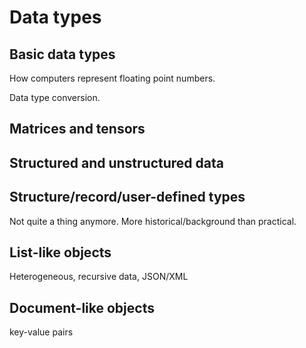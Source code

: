 # Data types 

## Basic data types

How computers represent floating point numbers.

Data type conversion.

## Matrices and tensors

## Structured and unstructured data

## Structure/record/user-defined types

Not quite a thing anymore. More historical/background than practical.

## List-like objects

Heterogeneous, recursive data, JSON/XML

## Document-like objects

key-value pairs